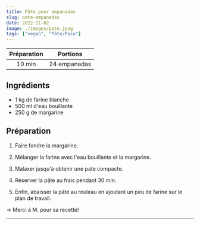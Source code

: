 ```yaml
---
title: Pâte pour empanadas
slug: pate-empanadas
date: 2022-11-02
image: ./images/pate.jpeg
tags: ["vegan", "Pâte/Pain"]
---
```


| Préparation | Portions |
| :-: | :-: |
| 10 min | 24 empanadas |

## Ingrédients

- <ListItem>1 kg de farine blanche</ListItem>
- <ListItem>500 ml d'eau bouillante</ListItem>
- <ListItem>250 g de margarine</ListItem>

## Préparation

1. Faire fondre la margarine.

2. Mélanger la farine avec l'eau bouillante et la margarine.

3. Malaxer jusqu'à obtenir une pate compacte.

4. Réserver la pâte au frais pendant 30 min.

5. Enfin, abaisser la pâte au rouleau en ajoutant un peu de farine sur le plan de travail.

&rightarrow; Merci à M. pour sa recette!

---
